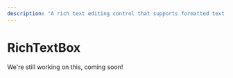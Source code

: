 ---
description: "A rich text editing control that supports formatted text, hyperlinks, and other rich content."
---

# RichTextBox

We're still working on this, coming soon!

